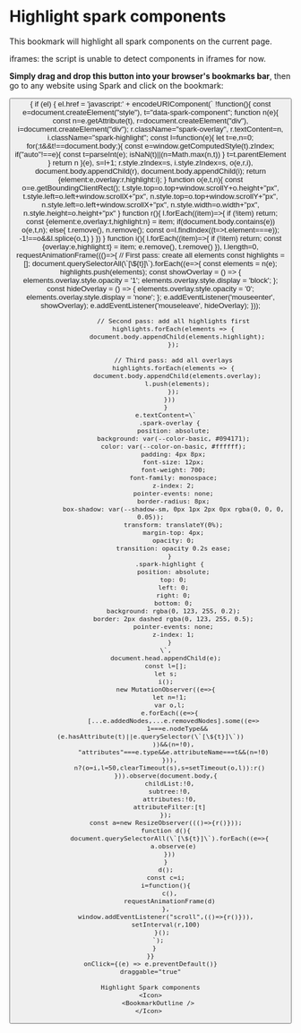 
<Meta title="References/Higlight spark components" />

# Highlight spark components

This bookmark will highlight all spark components on the current page. 

<Callout kind="warning" marginY="large">
  <p>
    iframes: the script is unable to detect components in iframes for now.
  </p>
</Callout>

**Simply drag and drop this button into your browser's bookmarks bar**, then go to any website using Spark and click on the bookmark:

<div className="sb-unstyled bg-basic-container text-on-basic-container p-xl w-full">
<Button intent="info" asChild>
  <a 
    ref={(el) => {
      if (el) {
        el.href = 'javascript:' + encodeURIComponent(`
          !function(){
            const e=document.createElement("style"),
            t="data-spark-component";
            function n(e){
              const n=e.getAttribute(t),
              r=document.createElement("div"),
              i=document.createElement("div");
              r.className="spark-overlay",
              r.textContent=n,
              i.className="spark-highlight";
              const l=function(e){
                let t=e,n=0;
                for(;t&&t!==document.body;){
                  const e=window.getComputedStyle(t).zIndex;
                  if("auto"!==e){
                    const t=parseInt(e);
                    isNaN(t)||(n=Math.max(n,t))
                  }
                  t=t.parentElement
                }
                return n
              }(e),
              s=l+1;
              r.style.zIndex=s,
              i.style.zIndex=s,
              o(e,r,i),
              document.body.appendChild(r),
              document.body.appendChild(i);
              return {element:e,overlay:r,highlight:i};
            }
            function o(e,t,n){
              const o=e.getBoundingClientRect();
              t.style.top=o.top+window.scrollY+o.height+"px",
              t.style.left=o.left+window.scrollX+"px",
              n.style.top=o.top+window.scrollY+"px",
              n.style.left=o.left+window.scrollX+"px",
              n.style.width=o.width+"px",
              n.style.height=o.height+"px"
            }
            function r(){
              l.forEach((item)=>{
                if (!item) return;
                const {element:e,overlay:t,highlight:n} = item;
                if(document.body.contains(e))
                  o(e,t,n);
                else{
                  t.remove(),
                  n.remove();
                  const o=l.findIndex((t=>t.element===e));
                  -1!==o&&l.splice(o,1)
                }
              })
            }
            function i(){
              l.forEach((item)=>{
                if (!item) return;
                const {overlay:e,highlight:t} = item;
                e.remove(),
                t.remove()
              }),
              l.length=0,
              requestAnimationFrame((()=>{
                // First pass: create all elements
                const highlights = [];
                document.querySelectorAll(\`[\${t}]\`).forEach((e=>{
                  const elements = n(e);
                  highlights.push(elements);
                  const showOverlay = () => {
                    elements.overlay.style.opacity = '1';
                    elements.overlay.style.display = 'block';
                  };
                  const hideOverlay = () => {
                    elements.overlay.style.opacity = '0';
                    elements.overlay.style.display = 'none';
                  };
                  e.addEventListener('mouseenter', showOverlay);
                  e.addEventListener('mouseleave', hideOverlay);
                }));

                // Second pass: add all highlights first
                highlights.forEach(elements => {
                  document.body.appendChild(elements.highlight);
                });

                // Third pass: add all overlays
                highlights.forEach(elements => {
                  document.body.appendChild(elements.overlay);
                  l.push(elements);
                });
              }))
            }
            e.textContent=\`
              .spark-overlay {
                position: absolute;
                background: var(--color-basic, #094171);
                color: var(--color-on-basic, #ffffff);
                padding: 4px 8px;
                font-size: 12px;
                font-weight: 700;
                font-family: monospace;
                z-index: 2;
                pointer-events: none;
                border-radius: 8px;
                box-shadow: var(--shadow-sm, 0px 1px 2px 0px rgba(0, 0, 0, 0.05));
                transform: translateY(0%);
                margin-top: 4px;
                opacity: 0;
                transition: opacity 0.2s ease;
              }
              .spark-highlight {
                position: absolute;
                top: 0;
                left: 0;
                right: 0;
                bottom: 0;
                background: rgba(0, 123, 255, 0.2);
                border: 2px dashed rgba(0, 123, 255, 0.5);
                pointer-events: none;
                z-index: 1;
              }
            \`,
            document.head.appendChild(e);
            const l=[];
            let s;
            i();
            new MutationObserver((e=>{
              let n=!1;
              var o,l;
              e.forEach((e=>{
                [...e.addedNodes,...e.removedNodes].some((e=>
                  1===e.nodeType&&(e.hasAttribute(t)||e.querySelector(\`[\${t}]\`))
                ))&&(n=!0),
                "attributes"===e.type&&e.attributeName===t&&(n=!0)
              })),
              n?(o=i,l=50,clearTimeout(s),s=setTimeout(o,l)):r()
            })).observe(document.body,{
              childList:!0,
              subtree:!0,
              attributes:!0,
              attributeFilter:[t]
            });
            const a=new ResizeObserver((()=>{r()}));
            function d(){
              document.querySelectorAll(\`[\${t}]\`).forEach((e=>{
                a.observe(e)
              }))
            }
            d();
            const c=i;
            i=function(){
              c(),
              requestAnimationFrame(d)
            },
            window.addEventListener("scroll",(()=>{r()})),
            setInterval(r,100)
          }();
        `);
      }
    }}
    onClick={(e) => e.preventDefault()}
    draggable="true"
  >
    Highlight Spark components
    <Icon>
        <BookmarkOutline />
    </Icon> 
  </a>
</Button>
</div>
